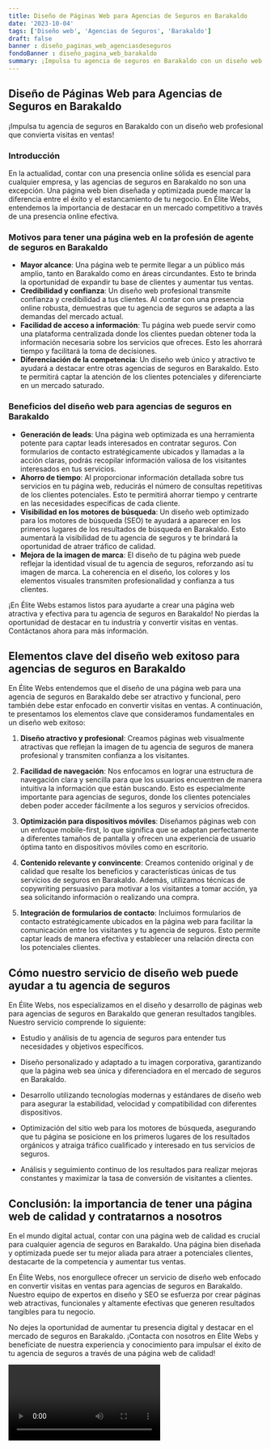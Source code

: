 ```yaml
---
title: Diseño de Páginas Web para Agencias de Seguros en Barakaldo
date: '2023-10-04'
tags: ['Diseño web', 'Agencias de Seguros', 'Barakaldo']
draft: false
banner : diseño_paginas_web_agenciasdeseguros
fondoBanner : diseño_pagina_web_barakaldo
summary: ¡Impulsa tu agencia de seguros en Barakaldo con un diseño web profesional que convierta visitas en ventas!
---
```


## Diseño de Páginas Web para Agencias de Seguros en Barakaldo

¡Impulsa tu agencia de seguros en Barakaldo con un diseño web profesional que convierta visitas en ventas!

### Introducción

En la actualidad, contar con una presencia online sólida es esencial para cualquier empresa, y las agencias de seguros en Barakaldo no son una excepción. Una página web bien diseñada y optimizada puede marcar la diferencia entre el éxito y el estancamiento de tu negocio. En Élite Webs, entendemos la importancia de destacar en un mercado competitivo a través de una presencia online efectiva. 

### Motivos para tener una página web en la profesión de agente de seguros en Barakaldo

- **Mayor alcance**: Una página web te permite llegar a un público más amplio, tanto en Barakaldo como en áreas circundantes. Esto te brinda la oportunidad de expandir tu base de clientes y aumentar tus ventas.
- **Credibilidad y confianza**: Un diseño web profesional transmite confianza y credibilidad a tus clientes. Al contar con una presencia online robusta, demuestras que tu agencia de seguros se adapta a las demandas del mercado actual.
- **Facilidad de acceso a información**: Tu página web puede servir como una plataforma centralizada donde los clientes puedan obtener toda la información necesaria sobre los servicios que ofreces. Esto les ahorrará tiempo y facilitará la toma de decisiones.
- **Diferenciación de la competencia**: Un diseño web único y atractivo te ayudará a destacar entre otras agencias de seguros en Barakaldo. Esto te permitirá captar la atención de los clientes potenciales y diferenciarte en un mercado saturado.

### Beneficios del diseño web para agencias de seguros en Barakaldo

- **Generación de leads**: Una página web optimizada es una herramienta potente para captar leads interesados ​​en contratar seguros. Con formularios de contacto estratégicamente ubicados y llamadas a la acción claras, podrás recopilar información valiosa de los visitantes interesados en tus servicios.
- **Ahorro de tiempo**: Al proporcionar información detallada sobre tus servicios en tu página web, reducirás el número de consultas repetitivas de los clientes potenciales. Esto te permitirá ahorrar tiempo y centrarte en las necesidades específicas de cada cliente.
- **Visibilidad en los motores de búsqueda**: Un diseño web optimizado para los motores de búsqueda (SEO) te ayudará a aparecer en los primeros lugares de los resultados de búsqueda en Barakaldo. Esto aumentará la visibilidad de tu agencia de seguros y te brindará la oportunidad de atraer tráfico de calidad.
- **Mejora de la imagen de marca**: El diseño de tu página web puede reflejar la identidad visual de tu agencia de seguros, reforzando así tu imagen de marca. La coherencia en el diseño, los colores y los elementos visuales transmiten profesionalidad y confianza a tus clientes.

¡En Élite Webs estamos listos para ayudarte a crear una página web atractiva y efectiva para tu agencia de seguros en Barakaldo! No pierdas la oportunidad de destacar en tu industria y convertir visitas en ventas. Contáctanos ahora para más información.

<GifSeo />

<Cta />

## Elementos clave del diseño web exitoso para agencias de seguros en Barakaldo

En Élite Webs entendemos que el diseño de una página web para una agencia de seguros en Barakaldo debe ser atractivo y funcional, pero también debe estar enfocado en convertir visitas en ventas. A continuación, te presentamos los elementos clave que consideramos fundamentales en un diseño web exitoso:

1. **Diseño atractivo y profesional**: Creamos páginas web visualmente atractivas que reflejan la imagen de tu agencia de seguros de manera profesional y transmiten confianza a los visitantes.

2. **Facilidad de navegación**: Nos enfocamos en lograr una estructura de navegación clara y sencilla para que los usuarios encuentren de manera intuitiva la información que están buscando. Esto es especialmente importante para agencias de seguros, donde los clientes potenciales deben poder acceder fácilmente a los seguros y servicios ofrecidos.

3. **Optimización para dispositivos móviles**: Diseñamos páginas web con un enfoque mobile-first, lo que significa que se adaptan perfectamente a diferentes tamaños de pantalla y ofrecen una experiencia de usuario óptima tanto en dispositivos móviles como en escritorio.

4. **Contenido relevante y convincente**: Creamos contenido original y de calidad que resalte los beneficios y características únicas de tus servicios de seguros en Barakaldo. Además, utilizamos técnicas de copywriting persuasivo para motivar a los visitantes a tomar acción, ya sea solicitando información o realizando una compra.

5. **Integración de formularios de contacto**: Incluimos formularios de contacto estratégicamente ubicados en la página web para facilitar la comunicación entre los visitantes y tu agencia de seguros. Esto permite captar leads de manera efectiva y establecer una relación directa con los potenciales clientes.

## Cómo nuestro servicio de diseño web puede ayudar a tu agencia de seguros

En Élite Webs, nos especializamos en el diseño y desarrollo de páginas web para agencias de seguros en Barakaldo que generan resultados tangibles. Nuestro servicio comprende lo siguiente:

- Estudio y análisis de tu agencia de seguros para entender tus necesidades y objetivos específicos.

- Diseño personalizado y adaptado a tu imagen corporativa, garantizando que la página web sea única y diferenciadora en el mercado de seguros en Barakaldo.

- Desarrollo utilizando tecnologías modernas y estándares de diseño web para asegurar la estabilidad, velocidad y compatibilidad con diferentes dispositivos.

- Optimización del sitio web para los motores de búsqueda, asegurando que tu página se posicione en los primeros lugares de los resultados orgánicos y atraiga tráfico cualificado y interesado en tus servicios de seguros.

- Análisis y seguimiento continuo de los resultados para realizar mejoras constantes y maximizar la tasa de conversión de visitantes a clientes.

## Conclusión: la importancia de tener una página web de calidad y contratarnos a nosotros

En el mundo digital actual, contar con una página web de calidad es crucial para cualquier agencia de seguros en Barakaldo. Una página bien diseñada y optimizada puede ser tu mejor aliada para atraer a potenciales clientes, destacarte de la competencia y aumentar tus ventas.

En Élite Webs, nos enorgullece ofrecer un servicio de diseño web enfocado en convertir visitas en ventas para agencias de seguros en Barakaldo. Nuestro equipo de expertos en diseño y SEO se esfuerza por crear páginas web atractivas, funcionales y altamente efectivas que generen resultados tangibles para tu negocio.

No dejes la oportunidad de aumentar tu presencia digital y destacar en el mercado de seguros en Barakaldo. ¡Contacta con nosotros en Élite Webs y benefíciate de nuestra experiencia y conocimiento para impulsar el éxito de tu agencia de seguros a través de una página web de calidad!

<Video />

<CtaBot job='Agencias de Seguros' city='Barakaldo'/>

<Gmaps query='Barakaldo+españa+maps' />